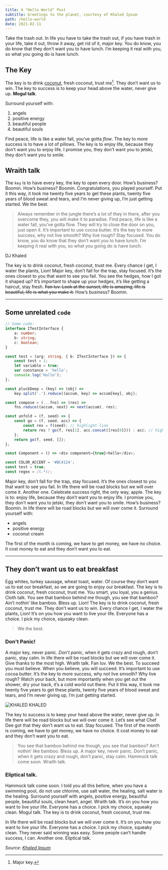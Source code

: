 ```yaml
---
title: A "Hello World" Post
subtitle: Greetings to the planet, courtesy of Khaled Ipsum
path: /hello-world
date: 2021-02-11
---
```


Take the trash out. In life you have to take the trash out, if you have trash in
your life, take it out, throw it away, get rid of it, major key. You do know,
you do know that they don’t want you to have lunch. I’m keeping it real with
you, so what you going do is have lunch.

## The Key

The key is to drink [coconut](https://www.google.com/search?q=coconut+juice),
fresh coconut, trust me[^1]. They don’t want us to win. The key to success is to
keep your head above the water, never give up. **Mogul talk**.

Surround yourself with:

1. angels
1. positive energy
1. beautiful people
1. beautiful souls

Find peace, life is like a water fall, you’ve gotta _flow_. The key to more
success is to have a lot of pillows. The key is to enjoy life, because they
don’t want you to enjoy life. I promise you, they don’t want you to jetski, they
don’t want you to smile.

## Wraith talk

The `key` is to have every key, the key to open every door. How’s business?
Boomin. How’s business? Boomin. Congratulations, you played yourself. Put it
this way, it took me twenty five years to get these plants, twenty five years of
blood sweat and tears, and I’m never giving up, I’m just getting started. We the
best.

> Always remember in the jungle there’s a lot of they in there, after you
> overcome they, you will make it to paradise. Find peace, life is like a water
> fall, you’ve gotta flow. They will try to close the door on you, just open it.
> It’s important to use cocoa butter. It’s the key to more success, why not live
> smooth? Why live rough? Stay focused. You do know, you do know that they don’t
> want you to have lunch. I’m keeping it real with you, so what you going do is
> have lunch.

<figcaption>DJ Khaled</figcaption>

The key is to drink coconut, fresh coconut, trust me. Every chance I get, I
water the plants, Lion! Major key, don’t fall for the trap, stay focused. It’s
the ones closest to you that want to see you fail. You see the hedges, how I got
it shaped up? It’s important to shape up your hedges, it’s like getting a
haircut, stay fresh. ~~Fan luv. Look at the sunset, life is amazing, life is
beautiful, life is what you make it.~~ How’s business? Boomin.

---

## Some unrelated `code`

```typescript
// Some code:
interface ITestInterface {
    a: number;
    b: string;
    c: boolean;
}

const test = (arg: string, { b: ITestInterface }) => {
    const test = 1;
    let variable = true;
    var constance = 'hello';
    console.log('Hullo');
};

const pluckDeep = (key) => (obj) =>
    key.split('.').reduce((accum, key) => accum[key], obj);

const compose = (...fns) => (res) =>
    fns.reduce((accum, next) => next(accum), res);

const unfold = (f, seed) => {
    const go = (f, seed, acc) => {
        const res = f(seed); // highlight-line
        return res ? go(f, res[1], acc.concat([res[0]])) : acc; // highlight-line
    };
    return go(f, seed, []);
};

const Component = () => <div component={true}>hello</div>;

const COLOR_ACCENT = '#BC4124';
const test = true;
const regex = /(.*)/;
```

Major key, don’t fall for the trap, stay focused. It’s the ones closest to you
that want to see you fail. In life there will be road blocks but we will over
come it. Another one. Celebrate success right, the only way, apple. The key is
to: enjoy life, because they don’t want you to enjoy life. I promise you, they
don’t want you to jetski, they don’t want you to smile. How’s business? Boomin.
In life there will be road blocks but we will over come it. Surround yourself
with:

-   angels
-   positive energy
-   coconut cream

The first of the month is coming, we have to get money, we have no choice. It
cost money to eat and they don’t want you to eat.

---

## They don’t want us to eat breakfast

Egg whites, turkey sausage, wheat toast, water. Of course they don’t want us to
eat our breakfast, so we are going to enjoy our breakfast. The key is to drink
coconut, fresh coconut, trust me. You smart, you loyal, you a genius. Cloth
talk. You see that bamboo behind me though, you see that bamboo? Ain’t nothin’
like bamboo. Bless up. Lion! The key is to drink coconut, fresh coconut, trust
me. They don’t want us to win. Every chance I get, I water the plants, Lion!
It’s on you how you want to live your life. Everyone has a choice. I pick my
choice, squeaky clean.

> We the best.

### Don't Panic!

A major key, never panic. _Don’t panic_, when it gets crazy and rough, don’t
panic, stay calm. In life there will be road blocks but we will over come it.
Give thanks to the most high. Wraith talk. Fan luv. We the best. To succeed you
must believe. When you believe, you will succeed. It’s important to use cocoa
butter. It’s the key to more success, why not live smooth? Why live rough? Watch
your back, but more importantly when you get out the shower, dry your back, it’s
a cold world out there. Put it this way, it took me twenty five years to get
these plants, twenty five years of blood sweat and tears, and I’m never giving
up, I’m just getting started.

![KHALED KHALED](./images/khaled.jpeg)

The key to success is to keep your head above the water, never give up. In life
there will be road blocks but we will over come it. Let’s see what Chef Dee got
that they don’t want us to eat. Stay focused. The first of the month is coming,
we have to get money, we have no choice. It cost money to eat and they don’t
want you to eat.

> You see that bamboo behind me though, you see that bamboo? Ain’t nothin’ like
> bamboo. Bless up. A major key, never panic. Don’t panic, when it gets crazy
> and rough, don’t panic, stay calm. Hammock talk come soon. Wraith talk.

### Eliptical talk.

Hammock talk come soon. I told you all this before, when you have a swimming
pool, do not use chlorine, use salt water, the healing, salt water is the
healing. Surround yourself with angels, positive energy, beautiful people,
beautiful souls, clean heart, angel. Wraith talk. It’s on you how you want to
live your life. Everyone has a choice. I pick my choice, squeaky clean. Mogul
talk. The key is to drink coconut, fresh coconut, trust me.

In life there will be road blocks but we will over come it. It’s on you how you
want to live your life. Everyone has a choice. I pick my choice, squeaky clean.
They never said winning was easy. Some people can’t handle success, I can.
Another one. Eliptical talk.

_Source: [Khaled Ipsum](http://khaledipsum.com/)_

[^1]: Major key.
